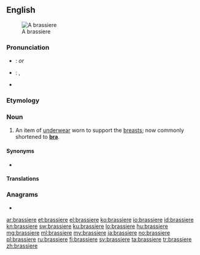 {{also|brassière}}
==English==
{{wikipedia}}
[[File:Modern_bra_plunge.jpg|thumb|A brassiere]]

===Pronunciation===
* {{a|UK}}: {{IPA|/ˈbræzɪɛə/|lang=en}} ''or'' {{IPA|/ˈbræsɪɛə/|lang=en}}
* {{a|US}}: {{enPR|brə-zĭrʹ}}, {{IPA|/brəˈzɪr/|lang=en}}
* {{audio|en-us-brassiere.ogg|Audio (US)|lang=en}}

===Etymology===
{{bor|en|fr|brassière}}

===Noun===
{{en-noun}}

# {{lb|en|dated}} An item of [[underwear]] worn to support the [[breasts]]; now commonly shortened to '''[[bra]]'''.

====Synonyms====
* {{l|en|bra}}

====Translations====
{{trans-see|bra}}

===Anagrams===
* {{l|en|brasserie}}

{{cln|en|genericized trademarks}}
{{C|en|Underwear}}

[[ar:brassiere]]
[[et:brassiere]]
[[el:brassiere]]
[[ko:brassiere]]
[[io:brassiere]]
[[id:brassiere]]
[[kn:brassiere]]
[[sw:brassiere]]
[[ku:brassiere]]
[[lo:brassiere]]
[[hu:brassiere]]
[[mg:brassiere]]
[[ml:brassiere]]
[[my:brassiere]]
[[ja:brassiere]]
[[no:brassiere]]
[[pl:brassiere]]
[[ru:brassiere]]
[[fi:brassiere]]
[[sv:brassiere]]
[[ta:brassiere]]
[[tr:brassiere]]
[[zh:brassiere]]